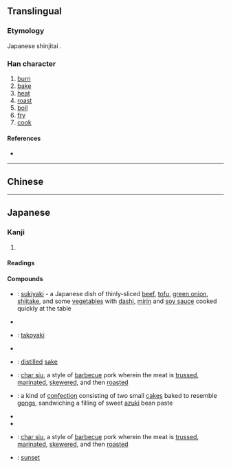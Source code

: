 {{character info/new}}
{{also|燒|烧}}
==Translingual==
{{Han simplified forms|燒|焼|烧}}

===Etymology===
Japanese shinjitai {{Han simp|燒|f=堯|t=尭}}.

===Han character===
{{Han char|rn=86|rad=火|as=08|sn=12|four=|canj=FJTU|ids=⿰火尭}}

# [[burn]]
# [[bake]]
# [[heat]]
# [[roast]]
# [[boil]]
# [[fry]]
# [[cook]]

====References====
* {{Han ref|kx=0675.191|dkj=19166|hdz=32208.041|uh=713C|ud=28988}}

----

==Chinese==
{{zh-see|燒|v}}

----

==Japanese==

===Kanji===
{{ja-kanji|grade=4|rs=火08|kyu=燒}}

# {{rfdef|ja}}

====Readings====
{{ja-readings|goon=[[しょう]] (shō)|kanon=[[しょう]] (shō)|kun=[[やく]] (yaku), [[やき]] (yaki)}}

====Compounds====
{{der-top|Compounds}}
* {{ja-r|鋤焼き|すきやき}}: [[sukiyaki]] - a Japanese dish of thinly-sliced [[beef]], [[tofu]], [[green onion]], [[shiitake]], and some [[vegetable]]s with [[dashi]], [[mirin]] and [[soy sauce]] cooked quickly at the table
* {{ja-r|鯛焼き|たいやき}}
* {{ja-r|蛸焼き|たこやき}}: [[takoyaki]]
* {{ja-r|卵焼き|たまごやき}}
* {{ja-r|焼酎|しょうちゅう}}: [[distilled]] [[sake]]
* {{ja-r|叉焼|チャーシュー}}: [[char siu]], a style of [[barbecue]] pork wherein the meat is [[truss]]ed, [[marinate]]d, [[skewer]]ed, and then [[roast]]ed
* {{ja-r|銅鑼焼き|どらやき}}: a kind of [[confection]] consisting of two small [[cake]]s baked to resemble [[gong]]s, sandwiching a filling of sweet [[azuki]] bean paste
* {{ja-r|焼き鳥|やきとり}}
* {{ja-r|焼き肉|やきにく}}
* {{ja-r|焼き豚|やきぶた}}: [[char siu]], a style of [[barbecue]] pork wherein the meat is [[truss]]ed, [[marinate]]d, [[skewer]]ed, and then [[roast]]ed
* {{ja-r|夕焼け|ゆうやけ}}: [[sunset]]
{{der-bottom}}